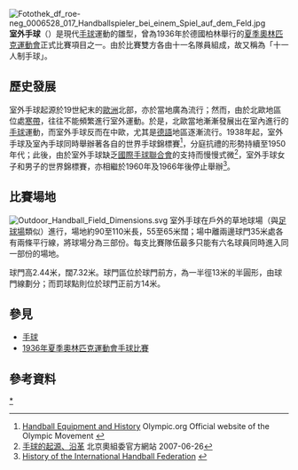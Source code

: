 {{noteTA
|1=zh-hans:厘米;zh-hant:釐米;zh-tw:公分;zh-hk:厘米;zh-mo:厘米;
|2=zh-hans:米;zh-hant:米;zh-tw:公尺;zh-hk:米;zh-mo:米;
}}
[[File:Fotothek_df_roe-neg_0006528_017_Handballspieler_bei_einem_Spiel_auf_dem_Feld.jpg|thumb]]
'''室外手球'''（{{lang|en|Field Handball}}）是現代[[手球|手球]]運動的雛型，曾為1936年於德國柏林舉行的[[1936年夏季奧林匹克運動會|夏季奧林匹克運動會]]正式比賽項目之一。由於比賽雙方各由十一名隊員組成，故又稱為「十一人制手球」。

== 歷史發展 ==
室外手球起源於19世紀末的[[歐洲|歐洲]]北部，亦於當地廣為流行；然而，由於北歐地區位處[[寒帶|寒帶]]，往往不能頻繁進行室外運動。於是，北歐當地漸漸發展出在室內進行的[[手球|手球]]運動，而室外手球反而在中歐，尤其是[[德語|德語]]地區逐漸流行。1938年起，室外手球及室內手球同時舉辦著各自的世界手球錦標賽<ref>[http://www.olympic.org/handball-equipment-and-history?tab=1 Handball Equipment and History] {{Wayback|url=http://www.olympic.org/handball-equipment-and-history?tab=1 |date=20111224170645 }} Olympic.org Official website of the Olympic Movement {{en}}</ref>，分庭抗禮的形勢持續至1950年代；此後，由於室外手球缺乏[[國際手球聯合會|國際手球聯合會]]的支持而慢慢式微<ref>[http://2008.people.com.cn/BIG5/58224/59753/5915282.html 手球的起源、沿革] {{Wayback|url=http://2008.people.com.cn/BIG5/58224/59753/5915282.html |date=20160304060649 }} 北京奧組委官方網站 2007-06-26</ref>，室外手球女子和男子的世界錦標賽，亦相繼於1960年及1966年後停止舉辦<ref name="History">[http://www.ihf.info/TheIHF/Profile/tabid/74/Default.aspx History of the International Handball Federation] {{Wayback|url=http://www.ihf.info/TheIHF/Profile/tabid/74/Default.aspx |date=20120118065045 }}{{en}}</ref>。

== 比賽場地 ==
[[File:Outdoor_Handball_Field_Dimensions.svg|thumb]]
室外手球在戶外的草地球場（與[[足球場|足球場]]類似）進行，場地約90至110米長，55至65米闊；場中離兩邊球門35米處各有兩條平行線，將球場分為三部份。每支比賽隊伍最多只能有六名球員同時進入同一部份的場地。

球門高2.44米，闊7.32米。球門區位於球門前方，為一半徑13米的半圓形，由球門線劃分；而罰球點則位於球門正前方14米。

== 參見 ==
*[[手球|手球]]
*[[1936年夏季奧林匹克運動會手球比賽|1936年夏季奧林匹克運動會手球比賽]]

== 參考資料 ==
{{reflist}}

[[Category:手球|*]]